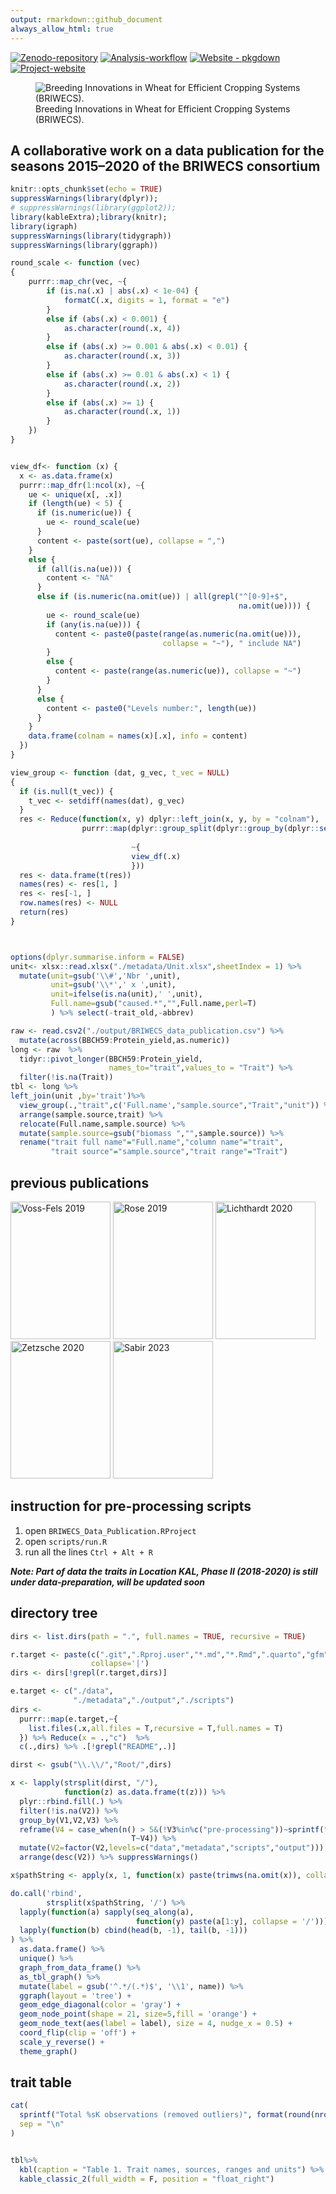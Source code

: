 ```yaml
---
output: rmarkdown::github_document
always_allow_html: true
---
```


<!-- README.md is generated from README.Rmd. Please edit that file -->

[![Zenodo-repository](https://img.shields.io/badge/Data-figshare-darkred)](https://figshare.com/s/db122743679926b81743)
[![Analysis-workflow](https://img.shields.io/badge/Analysis-workflow-darkorange)](https://github.com/Illustratien/Scientific_Data_Analyis) [![Website - pkgdown](https://img.shields.io/badge/data-visulaization-blue)](https://tillrose.github.io/BRIWECS_Data_Publication/data_overview.html) [![Project-website](https://img.shields.io/badge/Project-website-darkgreen)](https://www.igps.uni-hannover.de/de/forschung/forschungsprojekte/detailansicht/projects/forschungsverbund-briwecs)

![Breeding Innovations in Wheat for Efficient Cropping Systems (BRIWECS).](https://github.com/tillrose/BRIWECS_Data_Publication/blob/main/figure/BRIWECS_logo.png){fig-align="right"}

## A collaborative work on a data publication for the seasons 2015–2020 of the BRIWECS consortium

<!-- [![License: GPL-3](https://img.shields.io/badge/License-GPL3-orange)](https://www.r-project.org/Licenses/) -->

```r
knitr::opts_chunk$set(echo = TRUE)
suppressWarnings(library(dplyr));
# suppressWarnings(library(ggplot2));
library(kableExtra);library(knitr);
library(igraph)
suppressWarnings(library(tidygraph))
suppressWarnings(library(ggraph))

round_scale <- function (vec) 
{
    purrr::map_chr(vec, ~{
        if (is.na(.x) | abs(.x) < 1e-04) {
            formatC(.x, digits = 1, format = "e")
        }
        else if (abs(.x) < 0.001) {
            as.character(round(.x, 4))
        }
        else if (abs(.x) >= 0.001 & abs(.x) < 0.01) {
            as.character(round(.x, 3))
        }
        else if (abs(.x) >= 0.01 & abs(.x) < 1) {
            as.character(round(.x, 2))
        }
        else if (abs(.x) >= 1) {
            as.character(round(.x, 1))
        }
    })
}


view_df<- function (x) {
  x <- as.data.frame(x)
  purrr::map_dfr(1:ncol(x), ~{
    ue <- unique(x[, .x])
    if (length(ue) < 5) {
      if (is.numeric(ue)) {
        ue <- round_scale(ue)
      }
      content <- paste(sort(ue), collapse = ",")
    }
    else {
      if (all(is.na(ue))) {
        content <- "NA"
      }
      else if (is.numeric(na.omit(ue)) | all(grepl("^[0-9]+$", 
                                                   na.omit(ue)))) {
        ue <- round_scale(ue)
        if (any(is.na(ue))) {
          content <- paste0(paste(range(as.numeric(na.omit(ue))), 
                                  collapse = "~"), " include NA")
        }
        else {
          content <- paste(range(as.numeric(ue)), collapse = "~")
        }
      }
      else {
        content <- paste0("Levels number:", length(ue))
      }
    }
    data.frame(colnam = names(x)[.x], info = content)
  })
}

view_group <- function (dat, g_vec, t_vec = NULL) 
{
  if (is.null(t_vec)) {
    t_vec <- setdiff(names(dat), g_vec)
  }
  res <- Reduce(function(x, y) dplyr::left_join(x, y, by = "colnam"), 
                purrr::map(dplyr::group_split(dplyr::group_by(dplyr::select(dat, 
                                                                            all_of(c(g_vec, t_vec))), across(all_of(g_vec)))), 
                           ~{
                           view_df(.x)
                           }))
  res <- data.frame(t(res))
  names(res) <- res[1, ]
  res <- res[-1, ]
  row.names(res) <- NULL
  return(res)
}



options(dplyr.summarise.inform = FALSE)
unit<- xlsx::read.xlsx("./metadata/Unit.xlsx",sheetIndex = 1) %>%
  mutate(unit=gsub('\\#','Nbr ',unit),
         unit=gsub('\\*',' x ',unit),
         unit=ifelse(is.na(unit),' ',unit),
         Full.name=gsub("caused.*","",Full.name,perl=T)
         ) %>% select(-trait_old,-abbrev)

raw <- read.csv2("./output/BRIWECS_data_publication.csv") %>% 
  mutate(across(BBCH59:Protein_yield,as.numeric))
long <- raw  %>% 
  tidyr::pivot_longer(BBCH59:Protein_yield,
                      names_to="trait",values_to = "Trait") %>% 
  filter(!is.na(Trait)) 
tbl <- long %>%
left_join(unit ,by='trait')%>%
  view_group(.,"trait",c('Full.name',"sample.source","Trait","unit")) %>% 
  arrange(sample.source,trait) %>% 
  relocate(Full.name,sample.source) %>% 
  mutate(sample.source=gsub("biomass ","",sample.source)) %>% 
  rename("trait full name"="Full.name","column name"="trait",
         "trait source"="sample.source","trait range"="Trait") 

```

## previous publications

[![Voss-Fels 2019](https://github.com/tillrose/BRIWECS_Data_Publication/blob/main/figure/previous_paper/Kai2019.PNG){#fig-kai .lightbox width="160" height="220"}](https://www.nature.com/articles/s41477-019-0445-5) [![Rose 2019](https://github.com/tillrose/BRIWECS_Data_Publication/blob/main/figure/previous_paper/Rose_2019.png){#fig-till width="160" height="220"}](https://www.frontiersin.org/journals/plant-science/articles/10.3389/fpls.2019.01521/full) [![Lichthardt 2020](https://github.com/tillrose/BRIWECS_Data_Publication/blob/main/figure/previous_paper/Carolin_2020.png){#fig-carolin width="160" height="220"}](https://www.frontiersin.org/journals/plant-science/articles/10.3389/fpls.2019.01771/full) [![Zetzsche 2020](https://github.com/tillrose/BRIWECS_Data_Publication/blob/main/figure/previous_paper/Zetzsche_2020.png){#fig-holger width="160" height="220"}](https://www.nature.com/articles/s41598-020-77200-0) [![Sabir 2023](https://github.com/tillrose/BRIWECS_Data_Publication/blob/main/figure/previous_paper/Sabir_2023.png){#fig-kahdija width="160" height="220"}](https://www.nature.com/articles/s41477-023-01516-8)

## instruction for pre-processing scripts

1.  open `BRIWECS_Data_Publication.RProject`
2.  open `scripts/run.R`
3.  run all the lines `Ctrl + Alt + R`

***Note: Part of data the traits in Location KAL, Phase II (2018-2020) is still under data-preparation, will be updated soon***

## directory tree

```r
dirs <- list.dirs(path = ".", full.names = TRUE, recursive = TRUE) 

r.target <- paste(c(".git",".Rproj.user","*.md","*.Rmd",".quarto","gfm","docs","figure"),
                  collapse='|')
dirs <- dirs[!grepl(r.target,dirs)]

e.target <- c("./data",
              "./metadata","./output","./scripts")
dirs <- 
  purrr::map(e.target,~{
    list.files(.x,all.files = T,recursive = T,full.names = T)
  }) %>% Reduce(x = .,"c")  %>% 
  c(.,dirs) %>% .[!grepl("README",.)]

dirst <- gsub("\\.\\/","Root/",dirs)

x <- lapply(strsplit(dirst, "/"), 
            function(z) as.data.frame(t(z))) %>% 
  plyr::rbind.fill(.) %>%
  filter(!is.na(V2)) %>% 
  group_by(V1,V2,V3) %>%
  reframe(V4 = case_when(n() > 5&(!V3%in%c("pre-processing"))~sprintf("%s files",n()-1),
                           T~V4)) %>% 
  mutate(V2=factor(V2,levels=c("data","metadata","scripts","output"))) %>% 
  arrange(desc(V2)) %>% suppressWarnings()

x$pathString <- apply(x, 1, function(x) paste(trimws(na.omit(x)), collapse="/"))

do.call('rbind', 
        strsplit(x$pathString, '/') %>%
  lapply(function(a) sapply(seq_along(a),
                            function(y) paste(a[1:y], collapse = '/'))) %>% 
  lapply(function(b) cbind(head(b, -1), tail(b, -1)))
) %>% 
  as.data.frame() %>%
  unique() %>%
  graph_from_data_frame() %>%
  as_tbl_graph() %>%
  mutate(label = gsub('^.*/(.*)$', '\\1', name)) %>%
  ggraph(layout = 'tree') + 
  geom_edge_diagonal(color = 'gray') +
  geom_node_point(shape = 21, size=5,fill = 'orange') +
  geom_node_text(aes(label = label), size = 4, nudge_x = 0.5) +
  coord_flip(clip = 'off') +
  scale_y_reverse() +
  theme_graph()

```

## trait table

```r
cat(
  sprintf("Total %sK observations (removed outliers)", format(round(nrow(long)/1000, 1), dec=",")),
  sep = "\n"
) 


tbl%>%
  kbl(caption = "Table 1. Trait names, sources, ranges and units") %>%
  kable_classic_2(full_width = F, position = "float_right")
```
